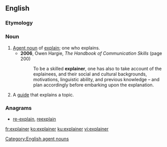 ==English==

===Etymology===
{{suffix|explain|er|lang=en}}

===Noun===
{{en-noun}}

# [[agent noun|Agent noun]] of [[explain]]; one who explains.
#* '''2006''', Owen Hargie, ''The Handbook of Communication Skills'' (page 200)
#*: To be a skilled '''explainer''', one has also to take account of the explainees, and their social and cultural backgrounds, motivations, linguistic ability, and previous knowledge – and plan accordingly before embarking upon the explanation.
# A [[guide]] that explains a topic.
#: {{ux|en|Confused by the Olympics? Here's an '''explainer'''.}}

===Anagrams===
* [[re-explain#English|re-explain]], [[reexplain#English|reexplain]]

[[Category:English agent nouns]]

[[fr:explainer]]
[[ko:explainer]]
[[ku:explainer]]
[[vi:explainer]]